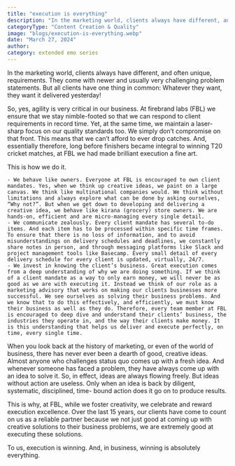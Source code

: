 ```yaml
---
title: "execution is everything"
description: "In the marketing world, clients always have different, and often unique, requirements. They come with newer and usually very challenging problem statements."
categoryType: "Content Creation & Quality"
image: "blogs/execution-is-everything.webp"
date: "March 27, 2024"
author:
category: extended emo series
---
```


In the marketing world, clients always have different, and often unique, requirements. They come with newer and usually very challenging problem statements. But all clients have one thing in common: Whatever they want, they want it delivered yesterday!

So, yes, agility is very critical in our business. At firebrand labs (FBL) we ensure that we stay nimble-footed so that we can respond to client requirements in record time. Yet, at the same time, we maintain a laser-sharp focus on our quality standards too. We simply don’t compromise on that front. This means that we can’t afford to ever drop catches. And, essentially therefore, long before finishers became integral to winning T20 cricket matches, at FBL we had made brilliant execution a fine art.

This is how we do it.

    - We behave like owners. Everyone at FBL is encouraged to own client mandates. Yes, when we think up creative ideas, we paint on a large canvas. We think like multinational companies would. We think without limitations and always explore what can be done by asking ourselves, “Why not?”. But when we get down to developing and delivering a creative idea, we behave like kirana (grocery) store owners. We are hands-on, efficient and are micro-managing every single detail.
    - We communicate zealously. Every client mandate has several to-do items. And each item has to be processed within specific time frames. To ensure that there is no loss of information, and to avoid misunderstandings on delivery schedules and deadlines, we constantly share notes in person, and through messaging platforms like Slack and project management tools like Basecamp. Every small detail of every delivery schedule for every client is updated, virtually, 24/7.
    - We invest in knowing the client’s business. Great execution comes from a deep understanding of why we are doing something. If we think of a client mandate as a way to only earn money, we will never be as good as we are with executing it. Instead we think of our role as a marketing advisory that works on making our clients businesses more successful. We see ourselves as solving their business problems. And we know that to do this effectively, and efficiently, we must know their business as well as they do. Therefore, every team member at FBL is encouraged to deep dive and understand their clients’ business, the industries they operate in, and the way their clients make money. It is this understanding that helps us deliver and execute perfectly, on time, every single time.

When you look back at the history of marketing, or even of the world of business, there has never ever been a dearth of good, creative ideas. Almost anyone who challenges status quo comes up with a fresh idea. And whenever someone has faced a problem, they have always come up with an idea to solve it. So, in effect, ideas are always flowing freely. But ideas without action are useless. Only when an idea is back by diligent, systematic, disciplined, time- bound action does it go on to produce results.

This is why, at FBL, while we foster creativity, we celebrate and reward execution excellence. Over the last 15 years, our clients have come to count on us as a reliable partner because we not just good at coming up with creative solutions to their business problems, we are extremely good at executing these solutions.

To us, execution is winning. And, in business, winning is absolutely everything.
